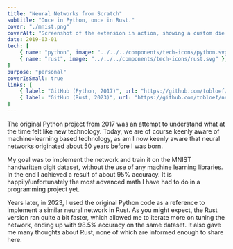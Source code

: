```yaml
---
title: "Neural Networks from Scratch"
subtitle: "Once in Python, once in Rust."
cover: "./mnist.png"
coverAlt: "Screenshot of the extension in action, showing a custom die roller UI."
date: 2019-03-01
tech: [
	{ name: "python", image: "../../../components/tech-icons/python.svg" },
	{ name: "rust", image: "../../../components/tech-icons/rust.svg" },
]
purpose: "personal"
coverIsSmall: true
links: [
	{ label: "GitHub (Python, 2017)", url: "https://github.com/tobloef/neural-network-python" },
	{ label: "GitHub (Rust, 2023)", url: "https://github.com/tobloef/neural-network-rust" }
]
---
```


The original Python project from 2017 was an attempt to understand what at the time felt like new technology. Today, we are of course keenly aware of machine-learning based technology, as am I now keenly aware that neural networks originated about 50 years before I was born.

My goal was to implement the network and train it on the MNIST handwritten digit dataset, without the use of any machine learning libraries. In the end I achieved a result of about 95% accuracy. It is happily/unfortunately the most advanced math I have had to do in a programming project yet.

Years later, in 2023, I used the original Python code as a reference to implement a similar neural network in Rust. As you might expect, the Rust version ran quite a bit faster, which allowed me to iterate more on tuning the network, ending up with 98.5% accuracy on the same dataset. It also gave me many thoughts about Rust, none of which are informed enough to share here.
